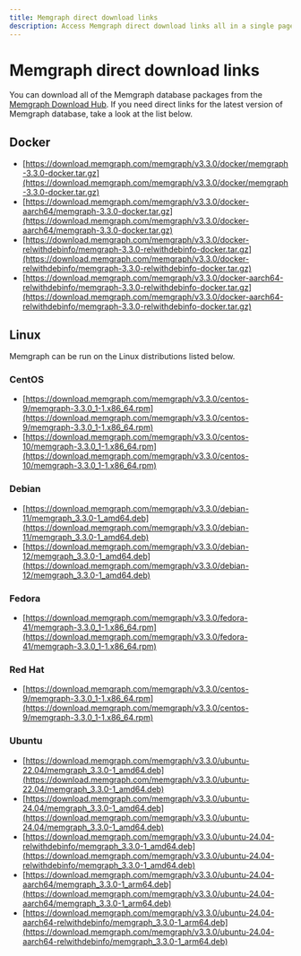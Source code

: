 ```yaml
---
title: Memgraph direct download links
description: Access Memgraph direct download links all in a single page. Our documentation is committed to ensuring a smooth developer experience. 
---
```



# Memgraph direct download links

You can download all of the Memgraph database packages from the [Memgraph
Download Hub](https://memgraph.com/download/). If you need direct links for the
latest version of Memgraph database, take a look at the list below.

## Docker
- [https://download.memgraph.com/memgraph/v3.3.0/docker/memgraph-3.3.0-docker.tar.gz](https://download.memgraph.com/memgraph/v3.3.0/docker/memgraph-3.3.0-docker.tar.gz)
- [https://download.memgraph.com/memgraph/v3.3.0/docker-aarch64/memgraph-3.3.0-docker.tar.gz](https://download.memgraph.com/memgraph/v3.3.0/docker-aarch64/memgraph-3.3.0-docker.tar.gz)
- [https://download.memgraph.com/memgraph/v3.3.0/docker-relwithdebinfo/memgraph-3.3.0-relwithdebinfo-docker.tar.gz](https://download.memgraph.com/memgraph/v3.3.0/docker-relwithdebinfo/memgraph-3.3.0-relwithdebinfo-docker.tar.gz)
- [https://download.memgraph.com/memgraph/v3.3.0/docker-aarch64-relwithdebinfo/memgraph-3.3.0-relwithdebinfo-docker.tar.gz](https://download.memgraph.com/memgraph/v3.3.0/docker-aarch64-relwithdebinfo/memgraph-3.3.0-relwithdebinfo-docker.tar.gz)

## Linux

Memgraph can be run on the Linux distributions listed below.

### CentOS
- [https://download.memgraph.com/memgraph/v3.3.0/centos-9/memgraph-3.3.0_1-1.x86_64.rpm](https://download.memgraph.com/memgraph/v3.3.0/centos-9/memgraph-3.3.0_1-1.x86_64.rpm)
- [https://download.memgraph.com/memgraph/v3.3.0/centos-10/memgraph-3.3.0_1-1.x86_64.rpm](https://download.memgraph.com/memgraph/v3.3.0/centos-10/memgraph-3.3.0_1-1.x86_64.rpm)

### Debian
- [https://download.memgraph.com/memgraph/v3.3.0/debian-11/memgraph_3.3.0-1_amd64.deb](https://download.memgraph.com/memgraph/v3.3.0/debian-11/memgraph_3.3.0-1_amd64.deb)
- [https://download.memgraph.com/memgraph/v3.3.0/debian-12/memgraph_3.3.0-1_amd64.deb](https://download.memgraph.com/memgraph/v3.3.0/debian-12/memgraph_3.3.0-1_amd64.deb)

### Fedora
- [https://download.memgraph.com/memgraph/v3.3.0/fedora-41/memgraph-3.3.0_1-1.x86_64.rpm](https://download.memgraph.com/memgraph/v3.3.0/fedora-41/memgraph-3.3.0_1-1.x86_64.rpm)

### Red Hat
- [https://download.memgraph.com/memgraph/v3.3.0/centos-9/memgraph-3.3.0_1-1.x86_64.rpm](https://download.memgraph.com/memgraph/v3.3.0/centos-9/memgraph-3.3.0_1-1.x86_64.rpm)

### Ubuntu
- [https://download.memgraph.com/memgraph/v3.3.0/ubuntu-22.04/memgraph_3.3.0-1_amd64.deb](https://download.memgraph.com/memgraph/v3.3.0/ubuntu-22.04/memgraph_3.3.0-1_amd64.deb)
- [https://download.memgraph.com/memgraph/v3.3.0/ubuntu-24.04/memgraph_3.3.0-1_amd64.deb](https://download.memgraph.com/memgraph/v3.3.0/ubuntu-24.04/memgraph_3.3.0-1_amd64.deb)
- [https://download.memgraph.com/memgraph/v3.3.0/ubuntu-24.04-relwithdebinfo/memgraph_3.3.0-1_amd64.deb](https://download.memgraph.com/memgraph/v3.3.0/ubuntu-24.04-relwithdebinfo/memgraph_3.3.0-1_amd64.deb)
- [https://download.memgraph.com/memgraph/v3.3.0/ubuntu-24.04-aarch64/memgraph_3.3.0-1_arm64.deb](https://download.memgraph.com/memgraph/v3.3.0/ubuntu-24.04-aarch64/memgraph_3.3.0-1_arm64.deb)
- [https://download.memgraph.com/memgraph/v3.3.0/ubuntu-24.04-aarch64-relwithdebinfo/memgraph_3.3.0-1_arm64.deb](https://download.memgraph.com/memgraph/v3.3.0/ubuntu-24.04-aarch64-relwithdebinfo/memgraph_3.3.0-1_arm64.deb)

